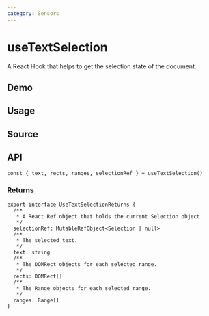 ```yaml
---
category: Sensors
---
```


# useTextSelection


<HooksType category={frontmatter.category} />

A React Hook that helps to get the selection state of the document.

## Demo


<App />

## Usage



## Source


<Source />

## API

```tsx
const { text, rects, ranges, selectionRef } = useTextSelection()
```

### Returns

```tsx
export interface UseTextSelectionReturns {
  /**
   * A React Ref object that holds the current Selection object.
   */
  selectionRef: MutableRefObject<Selection | null>
  /**
   * The selected text.
   */
  text: string
  /**
   * The DOMRect objects for each selected range.
   */
  rects: DOMRect[]
  /**
   * The Range objects for each selected range.
   */
  ranges: Range[]
}
```
